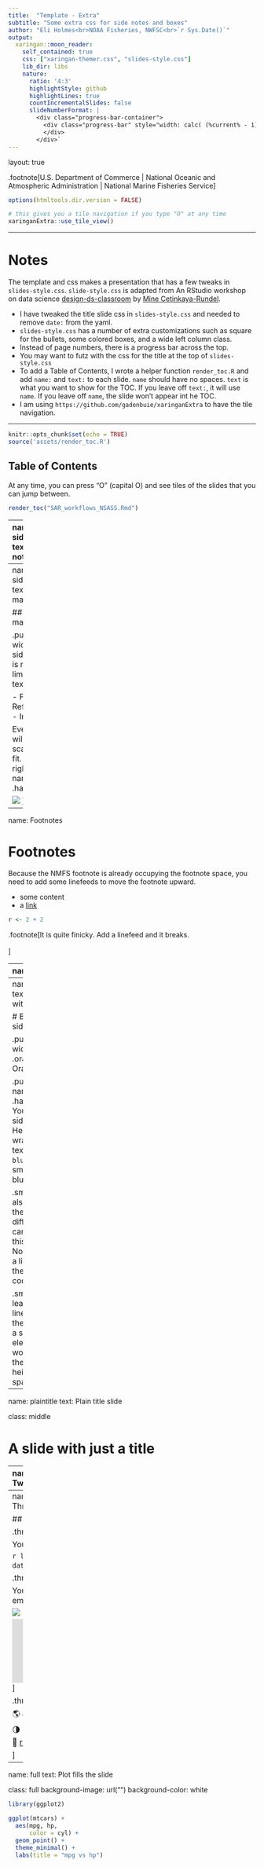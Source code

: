 ```yaml
---
title:  "Template - Extra"
subtitle: "Some extra css for side notes and boxes"
author: "Eli Holmes<br>NOAA Fisheries, NWFSC<br>`r Sys.Date()`"
output:
  xaringan::moon_reader:
    self_contained: true
    css: ["xaringan-themer.css", "slides-style.css"]
    lib_dir: libs
    nature:
      ratio: '4:3'
      highlightStyle: github
      highlightLines: true
      countIncrementalSlides: false
      slideNumberFormat: |
        <div class="progress-bar-container">
          <div class="progress-bar" style="width: calc( (%current% - 1) / (%total% - 1) * 100%);">
          </div>
        </div>`
---
```

layout: true

.footnote[U.S. Department of Commerce | National Oceanic and Atmospheric Administration | National Marine Fisheries Service]


```r
options(htmltools.dir.version = FALSE)
```

```r
# this gives you a tile navigation if you type "O" at any time
xaringanExtra::use_tile_view()
```

---

# Notes

The template and css makes a presentation that has a few tweaks in `slides-style.css`.  `slide-style.css` is adapted from An RStudio workshop on data science [design-ds-classroom](https://github.com/rstudio-conf-2020/design-ds-classroom) by [Mine Cetinkaya-Rundel](https://github.com/mine-cetinkaya-rundel). 

* I have tweaked the title slide css in `slides-style.css` and needed to remove `date:` from the yaml.
* `slides-style.css` has a number of extra customizations such as square for the bullets, some colored boxes, and a wide left column class.
* Instead of page numbers, there is a progress bar across the top.
* You may want to futz with the css for the title at the top of `slides-style.css`
* To add a Table of Contents, I wrote a helper function `render_toc.R` and add `name:` and `text:` to each slide. `name` should have no spaces. `text` is what you want to show for the TOC. If you leave off `text:`, it will use `name`. If you leave off `name`, the slide won't appear int he TOC.
* I am using `https://github.com/gadenbuie/xaringanExtra` to have the tile navigation.

---

```r
knitr::opts_chunk$set(echo = TRUE)
source('assets/render_toc.R')
```

## Table of Contents

At any time, you can press "O" (capital O) and see tiles of the slides that you can jump between.

```r
render_toc("SAR_workflows_NSASS.Rmd")
```


---
name: sidenotes
text: Side notes

## Side notes


.pull-left-wide[
1. This has side notes in a 'hand' font.
1. There is black and blue versions.
]
.pull-right-narrow[
.hand-blue[
You can add sidenotes. Here I have wrapped the text in `.hand-blue` to make it smaller and blue.
]

.hand[
You can add black sidenotes.
]
]

---
name: sidemargins
text: Side margins

## Side margin



.pull-left-wide[
The side margin is not limited to text.

- Figures
- References
- Images

Everything will get scaled to fit.
]
.pull-right-narrow[
.hand-blue[
```r
plot(1:10)
```

![](static/slideswooshver.png)
]
]

---
name: Footnotes


# Footnotes

Because the NMFS footnote is already occupying the footnote space, you need to add some linefeeds to move the footnote upward. 



- some content
- a [link](http://www.google.com)


```r
r <- 2 + 2
```

.footnote[It is quite finicky. Add a linefeed and it breaks.<br><br>]



---
name: Boxes

# Boxes

.bluebox[## Blue box
- The ## header will appear at the top in grey
- Or leave it off and add different text or header
]

.orangebox[## Orange box
```r
plot(1:100)
```
]

.yellowbox[## Yellow box
A note.
]

---
name: boxside
text: Boxes with side note


# Boxes and side notes

.pull-left-wide[
.orangebox[## Orange box
```r
plot(1:100)
```
]
]

.pull-right-narrow[
.hand-blue[
You can add sidenotes. Here I have wrapped the text in `.hand-blue` to make it smaller and blue.
]

.small[`.small` also works but the text is different. You can change this in the css. Note you need a linefeed in the side note code.
]

.small[If you leave off the line-feed, then it will use a span element and won't pick up the right line-height spacing.]]


---
name: plaintitle
text: Plain title slide


class: middle

# A slide with just a title

---
name: twocolumn
text: Two columns


## Two column format

.pull-left[
- **ggplot2** is tidyverse's data visualization package
- The `gg` in "ggplot2" stands for Grammar of Graphics
- It is inspired by the book **Grammar of Graphics** by Leland Wilkinson
]
.pull-right[
- **ggplot2** is tidyverse's data visualization package
- The `gg` in "ggplot2" stands for Grammar of Graphics
- It is inspired by the book **Grammar of Graphics** by Leland Wilkinson
]

---
name: threecolumn
text: Three columns


## Three column format

.three-column[
Column 1

You can have code.

```r
lm(mpg ~ hp, data=mtcars)
```
]

.three-column[
Column 2

You can have images and embed video.

![](static/slideswooshver.png)

<iframe width="200" height="130" src="https://www.youtube.com/embed/BCMjVc9ncFo" title="YouTube video player" frameborder="0" allow="accelerometer; autoplay; clipboard-write; encrypted-media; gyroscope; picture-in-picture" allowfullscreen></iframe>
]

.three-column[
Column 3

&#127758; January 25, 2022 

&#127767; 09:00 - 17:00  

&#127881;    [rverse](http://rverse-tutorials.github.io)

]


---
name: full
text: Plot fills the slide


class: full
background-image: url("")
background-color: white

```r
library(ggplot2)

ggplot(mtcars) +
  aes(mpg, hp,
      color = cyl) +
  geom_point() +
  theme_minimal() +
  labs(title = "mpg vs hp")
```